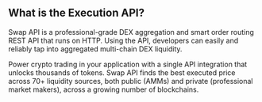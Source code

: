 ## What is the Execution API?

Swap API is a professional-grade DEX aggregation and smart order routing REST API that runs on HTTP. Using the API, developers can easily and reliably tap into aggregated multi-chain DEX liquidity.

Power crypto trading in your application with a single API integration that unlocks thousands of tokens. Swap API finds the best executed price across 70+ liquidity sources, both public (AMMs) and private (professional market makers), across a growing number of blockchains.
